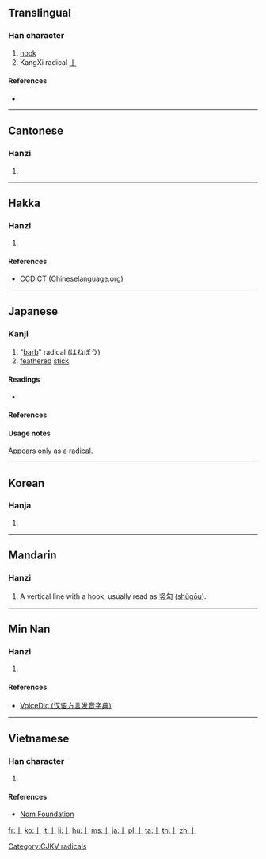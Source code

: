 ==Translingual==
{{stroke order|type=animate}}

===Han character===
{{Han char|rn=6|rad=亅|as=00|sn=1|four=|canj=中戈 (LI)}}

# [[hook]]
# KangXi radical [[Index:Chinese radical/亅|亅]]

====References====
* {{Han ref|kx=0085.090|dkj=00224|dj=0173.180|hdz=10028.030|uh=4E85|ud=20101}}

----

==Cantonese==

===Hanzi===
{{yue-hanzi|jyut=|y=kyut3}}

# {{defn|lang=yue|sort=亅00}}

----

==Hakka==

===Hanzi===
{{hak-hanzi|poj=|gd=k'iet<sup>7</sup> [Meixian]|hpy=kiad5}}

# {{defn|lang=hak|sort=亅00}}

====References====
*[http://www.chineselanguage.org/dictionaries/?mode=view&module=chardict&query=%E4%BA%85 CCDICT (Chineselanguage.org)]

----

==Japanese==

===Kanji===
{{ja-kanji|grade=r|rs=亅00}}

# "[[barb]]" radical (はねぼう)
# [[feathered]] [[stick]]

====Readings====
* {{ja-readings|on=[[けつ]] ([[ketsu]])|kun=[[かぎ]] ([[kagi]])}}

====References====
{{ja-kref
|jis= 502D 
|ku= 4813 
|shift= 98AB 
|euc= D0AD
|freq= ''radical''
|nelson= ''not listed''
|newnelson= 66 
|halpern= 3347 
|kld= ''not listed''
|heisig= ''not listed''
|tuttle= 0a1.4  
}}

====Usage notes====
Appears only as a radical.

----

==Korean==

===Hanja===
{{ko-hanja|hangeul=궐|rv=gwol|mr=kwŏl|y=kwel}}

# {{defn|lang=ko|sort=亅00}}

----

==Mandarin==

===Hanzi===
{{cmn-hanzi|pin=[[jué]] ([[jue2]])|wg=chüeh<sup>2</sup>}}

# A vertical line with a hook, usually read as [[竖勾]] ([[shùgōu]]).

[[Category:CJKV radicals]]

----

==Min Nan==

===Hanzi===
{{nan-hanzi|poj=|tlpa=kua̍t (kuat<sup>8</sup>)|gd=guat<sup>8</sup>}}

# {{defn|lang=nan|sort=亅00}}

====References====
*[http://cn.voicedic.com/ VoiceDic (汉语方言发音字典)]

----

==Vietnamese==

===Han character===
{{vi-hantu|[[quyết]]|rs=亅00}}

# {{defn|lang=vi|sort=亅00}}

====References====
*[http://nomfoundation.org/common/nom_details.php?codepoint=4e85 Nom Foundation]

[[fr:亅]]
[[ko:亅]]
[[it:亅]]
[[li:亅]]
[[hu:亅]]
[[ms:亅]]
[[ja:亅]]
[[pl:亅]]
[[ta:亅]]
[[th:亅]]
[[zh:亅]]